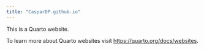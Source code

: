```yaml
---
title: "CasparDP.github.io"
---
```


This is a Quarto website.

To learn more about Quarto websites visit <https://quarto.org/docs/websites>.
